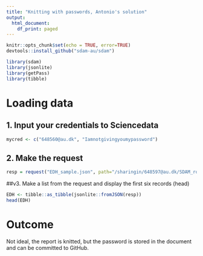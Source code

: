 ```yaml
---
title: "Knitting with passwords, Antonio's solution"
output:
  html_document:
    df_print: paged
---
```



```r
knitr::opts_chunk$set(echo = TRUE, error=TRUE)
devtools::install_github("sdam-au/sdam")

library(sdam)
library(jsonlite)
library(getPass)
library(tibble)
```

# Loading data

## 1. Input your credentials to Sciencedata
```r
mycred <- c("648560@au.dk", "Iamnotgivingyoumypassword")
```

## 2. Make the request 
```r
resp = request("EDH_sample.json", path="/sharingin/648597@au.dk/SDAM_root/SDAM_data/EDH/", method="GET", cred=mycred)
```

##v3. Make a list from the request and display the first six records (head)
```r
EDH <- tibble::as_tibble(jsonlite::fromJSON(resp))
head(EDH)
```
# Outcome
Not ideal, the report is knitted, but the password is stored in the document and can be committed to GitHub.

